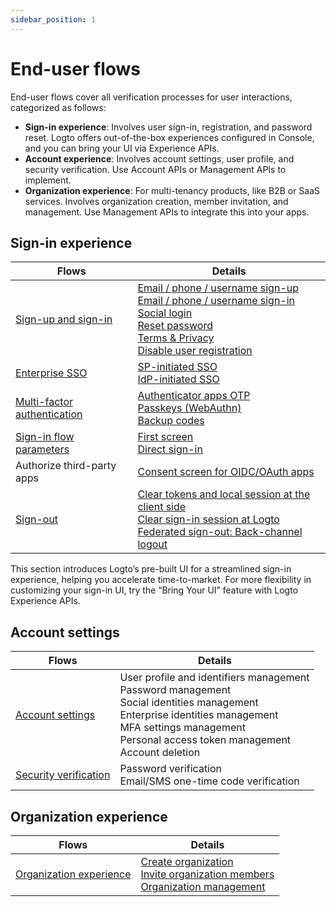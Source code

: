 ```yaml
---
sidebar_position: 1
---
```


# End-user flows

End-user flows cover all verification processes for user interactions, categorized as follows:

- **Sign-in experience**: Involves user sign-in, registration, and password reset. Logto offers out-of-the-box experiences configured in Console, and you can bring your UI via Experience APIs.
- **Account experience**: Involves account settings, user profile, and security verification. Use Account APIs or Management APIs to implement.
- **Organization experience**: For multi-tenancy products, like B2B or SaaS services. Involves organization creation, member invitation, and management. Use Management APIs to integrate this into your apps.

## Sign-in experience

| Flows                                                | Details                                                                                                                                                                                                                                                                                                                                                                                                     |
| ---------------------------------------------------- | ----------------------------------------------------------------------------------------------------------------------------------------------------------------------------------------------------------------------------------------------------------------------------------------------------------------------------------------------------------------------------------------------------------- |
| [Sign-up and sign-in](./sign-up-and-sign-in)         | [Email / phone / username sign-up](./sign-up-and-sign-in/sign-up)<br/>[Email / phone / username sign-in](./sign-up-and-sign-in/sign-in)<br/>[Social login](./sign-up-and-sign-in/social-sign-in)<br/>[Reset password](./sign-up-and-sign-in/reset-password)<br/>[Terms & Privacy](./sign-up-and-sign-in/terms-and-privacy)<br/>[Disable user registration](./sign-up-and-sign-in/disable-user-registration) |
| [Enterprise SSO](./enterprise-sso)                   | [SP-initiated SSO](./enterprise-sso/sp-initiated-sso)<br/>[IdP-initiated SSO](./enterprise-sso/idp-initiated-sso)                                                                                                                                                                                                                                                                                           |
| [Multi-factor authentication](./mfa)                 | [Authenticator apps OTP](./mfa/authenticator-app-otp)<br/>[Passkeys (WebAuthn)](./mfa/webauthn)<br/>[Backup codes](./mfa/backup-codes)                                                                                                                                                                                                                                                                      |
| [Sign-in flow parameters](./sign-in-flow-parameters) | [First screen](./sign-in-flow-parameters/first-screen)<br/>[Direct sign-in](./sign-in-flow-parameters/direct-sign-in)                                                                                                                                                                                                                                                                                       |
| Authorize third-party apps                           | [Consent screen for OIDC/OAuth apps](./consent-screen)                                                                                                                                                                                                                                                                                                                                                      |
| [Sign-out](./sign-out)                               | [Clear tokens and local session at the client side](./sign-out/#clear-tokens-and-local-session-at-the-client-side)<br/>[Clear sign-in session at Logto](./sign-out/#clear-sign-in-session-at-logto)<br/>[Federated sign-out: Back-channel logout](./sign-out/#federated-sign-out-back-channel-logout)                                                                                                       |

This section introduces Logto’s pre-built UI for a streamlined sign-in experience, helping you accelerate time-to-market. For more flexibility in customizing your sign-in UI, try the “Bring Your UI” feature with Logto Experience APIs.

## Account settings

| Flows                                            | Details                                                                                                                                                                                                                     |
| ------------------------------------------------ | --------------------------------------------------------------------------------------------------------------------------------------------------------------------------------------------------------------------------- |
| [Account settings](./account-settings)           | User profile and identifiers management<br/>Password management<br/>Social identities management<br/>Enterprise identities management<br/>MFA settings management<br/>Personal access token management<br/>Account deletion |
| [Security verification](./security-verification) | Password verification<br/>Email/SMS one-time code verification                                                                                                                                                              |

## Organization experience

| Flows                                                | Details                                                                                                                                                                                                                                        |
| ---------------------------------------------------- | ---------------------------------------------------------------------------------------------------------------------------------------------------------------------------------------------------------------------------------------------- |
| [Organization experience](./organization-experience) | [Create organization](./organization-experience/create-organization)<br/>[Invite organization members](./organization-experience/invite-organization-members)<br/>[Organization management](./organization-experience/organization-management) |
